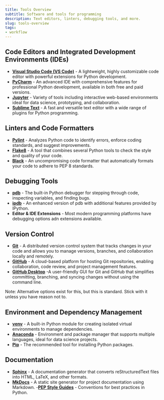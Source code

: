 ```yaml
---
title: Tools Overview
subtitle: Software and tools for programming
description: Text editors, linters, debugging tools, and more.
slug: tools-overview
tags:
- workflow
---
```


## Code Editors and Integrated Development Environments (IDEs)

- **[Visual Studio Code (VS Code)](https://code.visualstudio.com)** - A lightweight, highly customizable code editor with powerful extensions for Python development.
- [**PyCharm**](https://www.jetbrains.com/pycharm/) - An advanced IDE with comprehensive features for professional Python development, available in both free and paid versions.
- **[Jupyter](https://jupyter.org/)** - Variety of tools including interactive web-based environments ideal for data science, prototyping, and collaboration.
- **[Sublime Text](https://www.sublimetext.com/)** - A fast and versatile text editor with a wide range of plugins for Python programming.

## Linters and Code Formatters

- **[Pylint](https://pypi.org/project/pylint/)** - Analyzes Python code to identify errors, enforce coding standards, and suggest improvements.
- **[Flake8](https://flake8.pycqa.org/en/latest/)** - A tool that combines several Python tools to check the style and quality of your code.
- **[Black](https://github.com/psf/black)** - An uncompromising code formatter that automatically formats your code to adhere to PEP 8 standards.

## Debugging Tools

- **[pdb](https://docs.python.org/3/library/pdb.html)** - The built-in Python debugger for stepping through code, inspecting variables, and finding bugs.
- **[ipdb](https://pypi.org/project/ipdb/)** - An enhanced version of pdb with additional features provided by IPython.
- **Editor & IDE Extensions** - Most modern programming platforms have debugging options adn extensions available.

## Version Control

- **[Git](https://git-scm.com/doc)** - A distributed version control system that tracks changes in your code and allows you to manage versions, branches, and collaboration locally and remotely.
- **[GitHub](https://github.com/github)** - A cloud-based platform for hosting Git repositories, enabling collaboration, code review, and project management features.
- **[GitHub Desktop](https://github.com/apps/desktop)** -A user-friendly GUI for Git and GitHub that simplifies committing, branching, and syncing changes without using the command line.

 Note: Alternative options exist for this, but this is standard. Stick with it unless you have reason not to.

## Environment and Dependency Management

- **[venv](https://docs.python.org/3/library/venv.html)** - A built-in Python module for creating isolated virtual environments to manage dependencies.
- **[Anaconda](https://docs.conda.io/projects/conda/en/latest/index.html)** - Environment and package manager that supports multiple languages, ideal for data science projects.
- **[Pip](https://pypi.org/project/pip/)** - The recommended tool for installing Python packages.

## Documentation

- **[Sphinx](https://www.sphinx-doc.org/en/master/)** - A documentation generator that converts reStructuredText files into HTML, LaTeX, and other formats.
- **[MkDocs](https://www.mkdocs.org/)** - A static site generator for project documentation using Markdown.
-**[PEP Style Guides](https://peps.python.org/pep-0008/)** - Conventions for best practices in Python.
